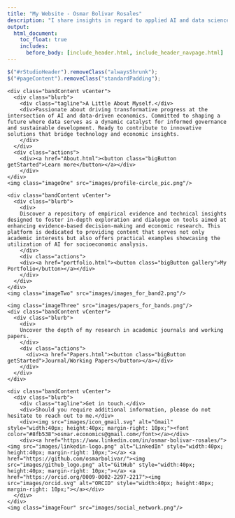---
title: "My Website - Osmar Bolivar Rosales"
description: "I share insights in regard to applied AI and data science for data-driven economics."
output:
  html_document:
    toc_float: true
    includes:
      before_body: [include_header.html, include_header_navpage.html]
---


```{js, echo=FALSE}
$("#rStudioHeader").removeClass("alwaysShrunk");
$("#pageContent").removeClass("standardPadding");
```

<!-- Google tag (gtag.js) -->
<script async src="https://www.googletagmanager.com/gtag/js?id=G-F5HJ5VRY62"></script>
<script>
  window.dataLayer = window.dataLayer || [];
  function gtag(){dataLayer.push(arguments);}
  gtag('js', new Date());

  gtag('config', 'G-F5HJ5VRY62');
</script>


<!--html_preserve-->


<div id="homeContent">
  <div class="band full orange first rightText">
    <div class="bandContent vCenter">
      <div class="blurb">
        <div class="tagline">A Little About Myself.</div>
        <div>Passionate about driving transformative progress at the intersection of AI and data-driven economics. Committed to shaping a future where data serves as a dynamic catalyst for informed governance and sustainable development. Ready to contribute to innovative solutions that bridge technology and economic insights.
        </div>
      </div>
      <div class="actions">
        <div><a href="About.html"><button class="bigButton getStarted">Learn more</button></a></div>
        </div>
    </div>
    <img class="imageOne" src="images/profile-circle_pic.png"/>
  </div>

  <div class="band full gray1 second leftText">
    <div class="bandContent vCenter">
      <div class="blurb">
        <div>
        Discover a repository of empirical evidence and technical insights designed to foster in-depth exploration and dialogue on tools aimed at enhancing evidence-based decision-making and economic research. This platform is dedicated to providing content that serves not only academic interests but also offers practical examples showcasing the utilization of AI for socioeconomic analysis.
        </div>
        <div class="actions">
        <div><a href="portfolio.html"><button class="bigButton gallery">My Portfolio</button></a></div>
        </div>
      </div>
    </div>
    <img class="imageTwo" src="images/images_for_band2.png"/>
  </div>

  <div class="band full third rightText">
    <img class="imageThree" src="images/papers_for_bands.png"/>
    <div class="bandContent vCenter">
      <div class="blurb">
        <div>
        Uncover the depth of my research in academic journals and working papers.
        </div>
        <div class="actions">
          <div><a href="Papers.html"><button class="bigButton getStarted">Journal/Working Papers</button></a></div>
        </div>
      </div>
    </div>
  </div>
  
  <div class="band full gray2 fourth leftText">
    <div class="bandContent vCenter">
      <div class="blurb">
        <div class="tagline">Get in touch.</div>
        <div>Should you require additional information, please do not hesitate to reach out to me.</div> 
        <div><img src="images/icon_gmail.svg" alt="Gmail" style="width:40px; height:40px; margin-right: 10px;"><font color="#8fb538">osmar.economics@gmail.com</font></a></div>
        <div><a href="https://www.linkedin.com/in/osmar-bolivar-rosales/"><img src="images/linkedin-logo.png" alt="LinkedIn" style="width:40px; height:40px; margin-right: 10px;"></a> <a href="https://github.com/osmarbolivar/"><img src="images/github_logo.png" alt="GitHub" style="width:40px; height:40px; margin-right: 10px;"></a> <a href="https://orcid.org/0009-0002-2297-2217"><img src="images/orcid.svg" alt="ORCID" style="width:40px; height:40px; margin-right: 10px;"></a></div>
      </div>
    </div>
    <img class="imageFour" src="images/social_network.png"/>
  </div>
</div>

<!--/html_preserve-->
